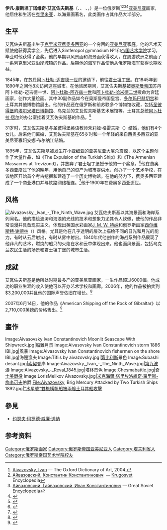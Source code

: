 {{expand language|1=en|page=|time=2019-08-27T20:40:13+00:00}}
{{Infobox artist
| name          = 伊凡·康斯坦丁诺维奇·艾瓦佐夫斯基<br>{{small|{{lang|ru|Ива́н Константи́нович Айвазо́вский}}}}<br>{{small|{{lang|hy|Հովհաննես Այվազովսկի}}}}
| image         = File:Aivazovsky - Self-portrait 1874.jpg
| caption       = 自画像，1874年绘，现藏于[[佛罗伦萨|佛罗伦萨]][[乌菲兹美术馆|乌菲兹美术馆]]<ref name="Pilikian"/><ref>{{cite web|title=И. К. Айвазовский. Автопортрет. 1874 [I. K. Aivazovsky. Self-Portrait. 1874]|url=http://www.smr.ru/centre/win/artists/aivaz/portret_aivaz_1.htm|publisher=Center of Spiritual Culture, {{tsl|ru|Самарский государственный аэрокосмический университет|}}|language=ru|archiveurl=https://web.archive.org/web/20140319041734/http://www.smr.ru/centre/win/artists/aivaz/portret_aivaz_1.htm|archivedate=2014年3月19日|deadurl=yes|accessdate=2017年3月11日}}</ref> 
| birth_date    = 霍夫汉内斯·艾瓦江<small>（受洗）</small><br>Հովհաննես Այվազովսկի<br/>{{OldStyleDate|1817年|7月29日|7月17日}}
| birth_place   = [[俄罗斯帝国|俄罗斯帝国]][[塔夫利省|塔夫利省]][[费奥多西亚|费奥多西亚]]
| resting_place = 费奥多西亚圣萨尔基斯亚美尼亚教堂
| death_date    = {{OldStyleDate|1900年|5月2日|4月19日}}（82岁）
| death_place   = 俄罗斯帝国塔夫利省费奥多西亚
| field         = [[绘画|绘画]]、[[素描|素描]]
| training      = [[列宾美术学院|帝国艺术学院]]
| movement      = 晚期[[浪漫主义|浪漫主义]]<ref>{{cite news|title=Вера Бодунова: Айвазовский — свой среди чужих|url=http://kommersant.ru/doc/3052362|work=[[Kommersant|Kommersant]]|date=30 July 2016|issue=137|page=4|language=ru|quote=Это художник, который считается поздним романтиком.|accessdate=2017-03-11|archive-date=2020-11-25|archive-url=https://web.archive.org/web/20201125221249/https://www.kommersant.ru/doc/3052362|dead-url=no}}</ref>
| spouse        = 朱莉娅·格雷夫斯（1848–1877）<br />安娜·布尔纳江（1882–1900）
}}

'''伊凡·康斯坦丁诺维奇·艾瓦佐夫斯基'''（{{lang-hy|Հովհաննես Այվազովսկի}}、{{lang-ru|Иван Константинович Айвазовский}}、 {{lang-uk|Іва́н Костанти́нович Айвазо́вский}}、{{lang-en|Ivan Konstantinovich Aivazovsky}}，{{bd|1817年|7月29日|1900年|5月5日}}）是一位俄罗斯<ref>[http://www.encyclopedia.com/doc/1O2-AivazovskyIvan.html Aivazovsky, Ivan] {{Wayback|url=http://www.encyclopedia.com/doc/1O2-AivazovskyIvan.html |date=20110928232501 }} — The Oxford Dictionary of Art, 2004.</ref><ref>[http://slovari.yandex.ru/dict/krugosvet/article/6/67/1007813.htm Айвазовский, Константин Константинович] {{Wayback|url=http://slovari.yandex.ru/dict/krugosvet/article/6/67/1007813.htm |date=20081209040636 }} — [[Krugosvet|Krugosvet]] Encyclopedia</ref><ref>[http://slovari.yandex.ru/dict/bse/article/00001/27700.htm Айвазовский, Гайвазовский, Иван Константинович]{{Dead link|date=2018年7月 |bot=InternetArchiveBot |fix-attempted=no }} — Great Soviet Encyclopedia</ref><ref>{{cite book|title=Энциклопедия пейзажа|url=http://books.google.lv/books?id=vtbGPipW6i4C&lpg=PA2&ots=WmSZgNabLD&dq=%D0%AD%D0%BD%D1%86%D0%B8%D0%BA%D0%BB%D0%BE%D0%BF%D0%B5%D0%B4%D0%B8%D1%8F%20%D0%BF%D0%B5%D0%B9%D0%B7%D0%B0%D0%B6%D0%B0&pg=PA9#v=onepage&q&f=false|edition=ОЛМА-ПРЕСС|year=2002|location=Moscow|page=9|access-date=2010-07-08|archive-date=2018-06-27|archive-url=https://web.archive.org/web/20180627144939/https://books.google.lv/books?id=vtbGPipW6i4C&lpg=PA2&ots=WmSZgNabLD&dq=%D0%AD%D0%BD%D1%86%D0%B8%D0%BA%D0%BB%D0%BE%D0%BF%D0%B5%D0%B4%D0%B8%D1%8F%20%D0%BF%D0%B5%D0%B9%D0%B7%D0%B0%D0%B6%D0%B0&pg=PA9#v=onepage&q&f=false|dead-url=no}}</ref>[[亚美尼亚|亚美尼亚]]画家，他居住和生活在[[克里米亚|克里米亚]]，以海景画著名，此类画作占其作品大半部分。

==生平==
艾瓦佐夫斯基出生于[[克里米亚|克里米亚]][[费奥多西亚|费奥多西亚]]的一个穷困的[[亚美尼亚|亚美尼亚]]家庭。他的艺术天赋使他获得奖学金，先后进入Simferopol gymnasium №1和[[帝国艺术学院|帝国艺术学院]]学习，毕业时他获得了金奖。他的早期以风景画和海景画获得收入，在周游欧洲之前画了一系列克里米亚沿岸城镇的作品。后期他的海军作品使他从俄罗斯海军获得长期收益。

1845年，在[[苏丹_(称谓)|苏丹]][[阿卜杜勒-迈吉德一世|阿卜杜勒-迈吉德一世]]的邀请下，前往[[君士坦丁堡|君士坦丁堡]]。在1845年到1890年之间他8次访问这座城市。在他旅居期间，艾瓦佐夫斯基被[[奥斯曼帝国|奥斯曼帝国]]苏丹阿卜杜勒-迈吉德一世、[[阿卜杜勒-阿齐兹一世|阿卜杜勒-阿齐兹一世]]和[[阿卜杜勒-哈米德二世|阿卜杜勒-哈米德二世]]授命为宫廷画家，创作大量绘画。其中30副作品如今在奥斯曼帝国皇宫、[[多尔玛巴赫切宫|多尔玛巴赫切宫]]和土耳其其他博物馆展出。他的作品还在俄罗斯和前苏联多个博物馆收藏，包括[[圣彼得堡|圣彼得堡]]的[[埃尔米塔日博物馆|埃尔米塔日博物馆]]、乌克兰的艾瓦佐夫斯基艺术展馆等。土耳其总统[[阿卜杜拉·居尔|阿卜杜拉·居尔]]的办公室挂着艾瓦佐夫斯基的作品。<ref>
{{Cite news 
  | title = Turkey's president:A family quarrel. Is Abdullah Gul ready to challenge Recep Tayyip Erdogan?
  | newspaper = The Economist
  | location =
  | pages = 
  | language = 
  | publisher = 
  | date = 2010-04-15
  | url = http://www.economist.com/world/europe/displaystory.cfm?story_id=15913054
  | accessdate = 2010-07-08}}
</ref>

31岁时，艾瓦佐夫斯基与圣彼得堡英语教师朱莉娅·格雷夫斯（{{lang|en| Julia Graves }}）结婚，他们有4个女儿。后来他们离婚，艾瓦佐夫斯基在65岁时和一个年轻的来自西奥多西亚的亚美尼亚寡妇安娜·布尔纳江结婚。 

1895年，艾瓦佐夫斯基被发生在小亚细亚的亚美尼亚大屠杀震惊，以这个主题创作了大量作品，如《The Expulsion of the Turkish Ship》和《The Armenian Massacres at Trevizond》，并放弃了君士坦丁堡授予他的一个奖章。<ref>{{cite web |url=http://www.armsite.com/painters/aivazovsky/ |title=存档副本 |accessdate=2010-07-08 |deadurl=yes |archiveurl=https://web.archive.org/web/20100213000231/http://www.armsite.com/painters/aivazovsky/ |archivedate=2010-02-13 }}</ref>他在费奥多西亚度过了他的晚年，用他自己的资产为城市提供水，创办了一个艺术学校，在该地区开始首个考古挖掘和建造了一个历史博物馆。在他的努力下，费奥多西亚建成了一个商业港口并与铁路网络相连。<ref>{{Cite web
  | last = Novouspensky
  | first = Nikolay
  | title = Ivan Aivazovsky
  | publisher = The State Russian Museum, St. Petersburg
  | url = http://www.artsstudio.com/reproductions/new_aivazovsky-biography.htm
  | accessdate = 26 April 2010
  | archive-url = https://web.archive.org/web/20120910211018/http://www.artsstudio.com/reproductions/new_aivazovsky-biography.htm
  | archive-date = 2012-09-10
  | dead-url = yes
  }}</ref>他于1900年在费奥多西亚逝世。

==风格==
[[File:Aivazovsky,_Ivan_-_The_Ninth_Wave.jpg|thumb]]
艾瓦佐夫斯基以其海景画和海岸系列闻名。他的描绘波涛和海浪的光线的技术和想象力尤其令人钦佩，使他的作品非常浪漫并具备现实主义，体现出英国水彩画家[[约瑟夫·玛罗德·威廉·透纳|J. M. W. 特纳]]和俄罗斯画家[[西尔维斯特·谢德林|西尔维斯特·谢德林]]（{{lang|en|Sylvester Shchedrin }}）风格。尤其是他在几乎透明的层次上描绘不同的日光和月光的能力，有时从云后射出，有时从雾中射出。1840年代他创作的海战系列作品展现了他非凡的艺术，燃烧的船只的火焰在水和云中体现出来。他也画风景画，包括乌克兰农民生活的场景和君士坦丁堡的城市生活。

==成就==
艾瓦佐夫斯基是他所处时期最多产的亚美尼亚画家，一生作品超过6000幅。他成功的职业生涯的收入使他可以开办艺术学校和画廊。2006年，他的作品被拍卖到$3,200,000并且他的国际声誉依旧在增长。<ref>{{Cite news
  | title = The Oligarts: How Russia's very rich are buying up the World's very best art
  | newspaper = The Independent
  | location = London, UK
  | pages = 
  | language = 
  | publisher = 
  | date = 2008-09-27
  | url = http://www.independent.co.uk/arts-entertainment/art/features/the-oligarts-how-russias-very-rich-are-buying-up-the-worlds-very-best-art-944076.html
  | accessdate = April 26, 2010-07-08
  | archive-date = 2020-11-27
  | archive-url = https://web.archive.org/web/20201127055200/https://www.independent.co.uk/arts-entertainment/art/features/the-oligarts-how-russias-very-rich-are-buying-up-the-worlds-very-best-art-944076.html
  | dead-url = no
  }}</ref>

2007年6月14日，他的作品《American Shipping off the Rock of Gibraltar》以2,710,000英镑的价格售出。<ref>{{Cite news |author=John Varoli |title=Russian Sale Sets Record, `Crazy' Prices at Christie's, London |date=June 14, 2007 |newspaper=Bloomberg News |url=http://www.bloomberg.com/apps/news?pid=20601088&sid=aM2sa1q3U_XY&refer=home |deadurl=yes |archiveurl=https://web.archive.org/web/20070930073741/http://www.bloomberg.com/apps/news?pid=20601088&sid=aM2sa1q3U_XY&refer=home |archivedate=2007年9月30日 |accessdate=2010年7月8日 }}</ref>

==畫作==
<gallery>
Image:Aivasovsky Ivan Constantinovich Moonlit Seascape With Shipwreck.jpg|船難月景
Image:Aivasovsky Ivan Constantinovich storm 1886 IBI.jpg|風暴
Image:Aivasovsky Ivan Constantinovich fishermen on the shore IBI.jpg|海邊漁夫
Image:Tiflis by aivazovsky.jpg|[[第比利斯|第比利斯]]景色
Image:Subashi desant.jpg|[[索契|索契]]登岸
Image:Aivazovsky,_Ivan_-_The_Ninth_Wave.jpg|[[第九波濤|第九波濤]]
Image:Aivazovsky_-_Reval_1845.jpg|[[塔林|塔林]]景色
Image:Chesmabattle.jpg|[[奇士美戰役|奇士美戰役]]
Image:LorisMelikov Aivazovsky.jpg|[[米克海爾·塔里埃洛維奇·羅里斯-梅李可夫|米克海爾·塔里埃洛維奇·羅里斯-梅李可夫]]伯爵
File:Aivazovsky, Brig Mercury Attacked by Two Turkish Ships 1892.jpg|[["水星號"雙桅橫帆船被兩艘土耳其船攻擊|"水星號"雙桅橫帆船被兩艘土耳其船攻擊]]
</gallery>

==參見==
*[[约瑟夫·玛罗德·威廉·透纳|约瑟夫·玛罗德·威廉·透纳]]

==参考资料==
{{Reflist}}

{{Authority control}}
[[Category:俄罗斯画家|Category:俄罗斯画家]]
[[Category:俄罗斯帝国亚美尼亚人|Category:俄罗斯帝国亚美尼亚人]]
[[Category:塔夫利省人|Category:塔夫利省人]]
[[Category:俄罗斯帝国艺术学院校友|Category:俄罗斯帝国艺术学院校友]]